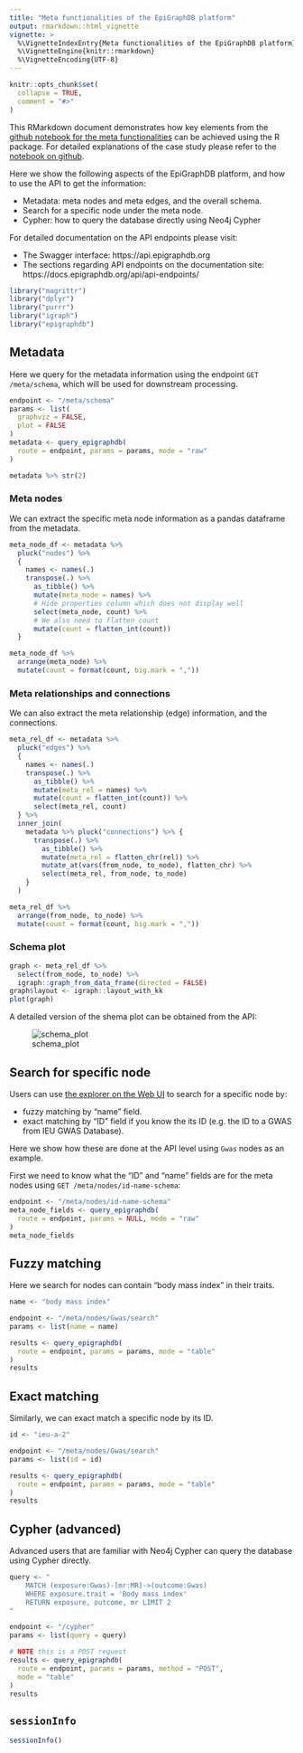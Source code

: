 ```yaml
---
title: "Meta functionalities of the EpiGraphDB platform"
output: rmarkdown::html_vignette
vignette: >
  %\VignetteIndexEntry{Meta functionalities of the EpiGraphDB platform}
  %\VignetteEngine{knitr::rmarkdown}
  %\VignetteEncoding{UTF-8}
---
```


```r
knitr::opts_chunk$set(
  collapse = TRUE,
  comment = "#>"
)
```

This RMarkdown document demonstrates how key elements from the
[github notebook for the meta functionalities](
https://github.com/MRCIEU/epigraphdb/blob/master/general-examples/platform-meta-functionalities.ipynb
) can be achieved using the R package.
For detailed explanations of the case study please refer to the
[notebook on github](
https://github.com/MRCIEU/epigraphdb/blob/master/general-examples/platform-meta-functionalities.ipynb
).

Here we show the following aspects of the EpiGraphDB platform, and how to use the API to get the information:

- Metadata: meta nodes and meta edges, and the overall schema.
- Search for a specific node under the meta node.
- Cypher: how to query the database directly using Neo4j Cypher

For detailed documentation on the API endpoints please visit:

- The Swagger interface: https://api.epigraphdb.org
- The sections regarding API endpoints on the documentation site:
  https://docs.epigraphdb.org/api/api-endpoints/

```r
library("magrittr")
library("dplyr")
library("purrr")
library("igraph")
library("epigraphdb")
```

## Metadata

Here we query for the metadata information using the endpoint `GET /meta/schema`, which will be used for downstream processing.

```r
endpoint <- "/meta/schema"
params <- list(
  graphviz = FALSE,
  plot = FALSE
)
metadata <- query_epigraphdb(
  route = endpoint, params = params, mode = "raw"
)

metadata %>% str(2)
```

### Meta nodes

We can extract the specific meta node information as a pandas dataframe from the metadata.

```r
meta_node_df <- metadata %>%
  pluck("nodes") %>%
  {
    names <- names(.)
    transpose(.) %>%
      as_tibble() %>%
      mutate(meta_node = names) %>%
      # Hide properties column which does not display well
      select(meta_node, count) %>%
      # We also need to flatten count
      mutate(count = flatten_int(count))
  }

meta_node_df %>%
  arrange(meta_node) %>%
  mutate(count = format(count, big.mark = ","))
```

### Meta relationships and connections

We can also extract the meta relationship (edge) information, and the connections.

```r
meta_rel_df <- metadata %>%
  pluck("edges") %>%
  {
    names <- names(.)
    transpose(.) %>%
      as_tibble() %>%
      mutate(meta_rel = names) %>%
      mutate(count = flatten_int(count)) %>%
      select(meta_rel, count)
  } %>%
  inner_join(
    metadata %>% pluck("connections") %>% {
      transpose(.) %>%
        as_tibble() %>%
        mutate(meta_rel = flatten_chr(rel)) %>%
        mutate_at(vars(from_node, to_node), flatten_chr) %>%
        select(meta_rel, from_node, to_node)
    }
  )

meta_rel_df %>%
  arrange(from_node, to_node) %>%
  mutate(count = format(count, big.mark = ","))
```

### Schema plot

```r
graph <- meta_rel_df %>%
  select(from_node, to_node) %>%
  igraph::graph_from_data_frame(directed = FALSE)
graph$layout <- igraph::layout_with_kk
plot(graph)
```


A detailed version of the shema plot can be obtained from the API:

![schema_plot](https://api.epigraphdb.org/meta/schema?graphviz=true&plot=true)

## Search for specific node

Users can use [the explorer on the Web UI](https://dev.epigraphdb.org/explore) to search for a specific node by:

- fuzzy matching by "name" field.
- exact matching by "ID" field if you know the its ID (e.g. the ID to a GWAS from IEU GWAS Database).

Here we show how these are done at the API level using `Gwas` nodes as an example.

 First we need to know what the "ID" and "name" fields are for the meta nodes using `GET /meta/nodes/id-name-schema`:

```r
endpoint <- "/meta/nodes/id-name-schema"
meta_node_fields <- query_epigraphdb(
  route = endpoint, params = NULL, mode = "raw"
)
meta_node_fields
```

## Fuzzy matching

Here we search for nodes can contain "body mass index" in their traits.

```r
name <- "body mass index"

endpoint <- "/meta/nodes/Gwas/search"
params <- list(name = name)

results <- query_epigraphdb(
  route = endpoint, params = params, mode = "table"
)
results
```

## Exact matching

Similarly, we can exact match a specific node by its ID.

```r
id <- "ieu-a-2"

endpoint <- "/meta/nodes/Gwas/search"
params <- list(id = id)

results <- query_epigraphdb(
  route = endpoint, params = params, mode = "table"
)
results
```

## Cypher (advanced)

Advanced users that are familiar with Neo4j Cypher can query the database using Cypher directly.

```r
query <- "
    MATCH (exposure:Gwas)-[mr:MR]->(outcome:Gwas)
    WHERE exposure.trait = 'Body mass index'
    RETURN exposure, outcome, mr LIMIT 2
"

endpoint <- "/cypher"
params <- list(query = query)

# NOTE this is a POST request
results <- query_epigraphdb(
  route = endpoint, params = params, method = "POST",
  mode = "table"
)
results
```


## `sessionInfo`

```r
sessionInfo()
```

